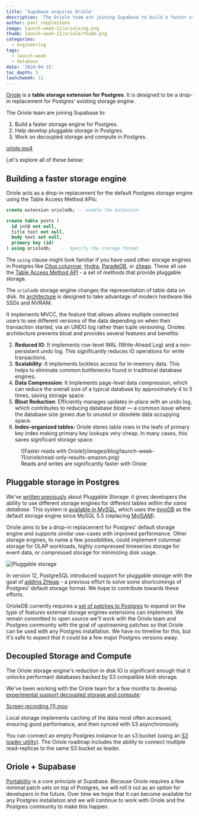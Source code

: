 ```yaml
---
title: 'Supabase acquires Oriole'
description: 'The Oriole team are joining Supabase to build a faster storage engine for Postgres.'
author: paul_copplestone
image: launch-week-11/oriole/og.png
thumb: launch-week-11/oriole/thumb.png
categories:
  - engineering
tags:
  - launch-week
  - database
date: '2024-04-15'
toc_depth: 3
launchweek: 11
---
```


[Oriole](https://github.com/orioledb/orioledb) is a **table storage extension for Postgres**. It is designed to be a drop-in replacement for Postgres' existing storage engine.

The Oriole team are joining Supabase to:

1. Build a faster storage engine for Postgres.
2. Help develop pluggable storage in Postgres.
3. Work on decoupled storage and compute in Postgres.

[oriole.mp4](https://prod-files-secure.s3.us-west-2.amazonaws.com/165a3c21-8e38-4d4b-831a-f9bb88a3262b/7090ed2a-3866-4bc8-b88a-89e6e993315c/oriole.mp4)

Let's explore all of these below:

## Building a faster storage engine

Oriole acts as a drop-in replacement for the default Postgres storage engine using the Table Access Method APIs:

```sql
create extension orioledb; -- enable the extension

create table posts (
  id int8 not null,
  title text not null,
  body text not null,
  primary key (id)
) using orioledb;    -- Specify the storage format
```

The `using` clause might look familiar if you have used other storage engines in Postgres like [Citus columnar](https://docs.citusdata.com/en/v11.1/admin_guide/table_management.html#columnar-storage), [Hydra](https://docs.hydra.so/concepts/using-hydra-columnar), [ParadeDB](https://docs.paradedb.com/search/quickstart), or [zheap](https://github.com/cybertec-postgresql/zheap). These all use the [Table Access Method API](https://www.postgresql.org/docs/current/tableam.html) - a set of methods that provide pluggable storage.

The `orioledb` storage engine changes the representation of table data on disk. Its [architecture](https://github.com/orioledb/orioledb/blob/main/doc/arch.md) is designed to take advantage of modern hardware like SSDs and NVRAM.

It implements MVCC, the feature that allows allows multiple connected users to see different versions of the data depending on when their transaction started, via an UNDO log rather than tuple versioning. Orioles architecture prevents bloat and provides several features and benefits:

2. **Reduced IO**: It implements row-level WAL (Write-Ahead Log) and a non-persistent undo log. This significantly reduces IO operations for write transactions.
1. **Scalability**: It implements lockless access for in-memory data. This helps to eliminate common bottlenecks found in traditional database engines.
1. **Data Compression**: It implements page-level data compression, which can reduce the overall size of a typical database by approximately 4 to 5 times, saving storage space.
1. **Bloat Reduction**: Efficiently manages updates in-place with an undo log, which contributes to reducing database bloat — a common issue where the database size grows due to unused or obsolete data occupying space.
1. **Index-organized tables:** Oriole stores table rows in the leafs of primary key index making primary key lookups very cheap. In many cases, this saves significant storage space.

<figure>
  ![Faster reads with Oriole](/images/blog/launch-week-11/oriole/read-only-results-amazon.png)
  <figcaption>Reads and writes are significantly faster with Oriole</figcaption>
</figure>

## Pluggable storage in Postgres

We've [written previously](https://supabase.com/blog/postgres-pluggable-strorage) about Pluggable Storage: it gives developers the ability to use different storage engines for different tables _within the same database_. This system is [available in MySQL](https://en.wikipedia.org/wiki/Comparison_of_MySQL_database_engines), which uses the [InnoDB](https://en.wikipedia.org/wiki/InnoDB) as the default storage engine since MySQL 5.5 (replacing [MyISAM](https://en.wikipedia.org/wiki/MyISAM)).

Oriole aims to be a drop-in replacement for Postgres' default storage engine and supports similar use-cases with improved performance. Other storage engines, to name a few possibilities, could implement columnar storage for OLAP workloads, highly compressed timeseries storage for event data, or compressed storage for minimizing disk usage.

![Pluggable storage](/images/blog/launch-week-11/oriole/table-storage.png)

In version 12, PostgreSQL introduced support for pluggable storage with the goal of [adding ZHeap](https://anarazel.de/talks/2019-05-30-pgcon-pluggable-table-storage/pluggable.pdf) - a previous effort to solve some shortcomings of Postgres' default storage format. We hope to contribute towards these efforts.

OrioleDB currently requires a [set of patches to Postgres](https://github.com/orioledb/postgres/commits/patches16/) to expand on the type of features external storage engines extensions can implement. We remain committed to open source we'll work with the Oriole team and Postgres community with the goal of upstreaming patches so that Oriole can be used with any Postgres installation. We have no timeline for this, but it's safe to expect that it could be a few major Postgres versions away.

## Decoupled Storage and Compute

The Oriole storage engine's reduction in disk IO is significant enough that it unlocks performant databases backed by S3 compatible blob storage.

We've been working with the Oriole team for a few months to develop [experimental support decoupled storage and compute](https://github.com/orioledb/orioledb/blob/main/doc/usage.md#s3-database-storage-experimental):

[Screen recording (1).mov](<https://prod-files-secure.s3.us-west-2.amazonaws.com/165a3c21-8e38-4d4b-831a-f9bb88a3262b/1c13cf9b-73d1-4e58-beb7-04af0cf6f7b1/Screen_recording_(1).mov>)

Local storage implements caching of the data most often accessed, ensuring good performance, and then synced with S3 asynchronously.

You can connect an empty Postgres instance to an s3 bucket (using an [S3 loader utility](https://github.com/orioledb/orioledb/blob/main/doc/usage.md#s3-loader-utility)). The Oriole roadmap includes the ability to connect multiple read-replicas to the same S3 bucket as leader.

## Oriole + Supabase

[Portability](https://supabase.com/docs/guides/getting-started/architecture#everything-is-portable) is a core principle at Supabase. Because Oriole requires a few minimal patch sets on top of Postgres, we will roll it out as an _option_ for developers in the future. Over time we hope that it can become available for any Postgres installation and we will continue to work with Oriole and the Postgres community to make this happen.
